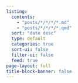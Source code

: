 ```yaml
---
listing:
  contents:
    - "posts/*/*/*/*.md"
    - "posts/*/*/*/*.qmd"
  sort: "date desc"
  type: default
  categories: true
  sort-ui: false
  filter-ui: false
  feed: true
page-layout: full
title-block-banner: false
---
```


